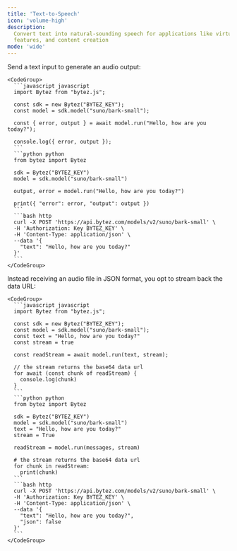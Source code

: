 ```yaml
---
title: 'Text-to-Speech'
icon: 'volume-high'
description:
  Convert text into natural-sounding speech for applications like virtual assistants, accessibility
  features, and content creation
mode: 'wide'
---
```


<AccordionGroup>
  <Accordion defaultOpen title="Basic usage">
    Send a text input to generate an audio output:

    <CodeGroup>
      ```javascript javascript
      import Bytez from "bytez.js";

      const sdk = new Bytez("BYTEZ_KEY");
      const model = sdk.model("suno/bark-small");

      const { error, output } = await model.run("Hello, how are you today?");

      console.log({ error, output });
      ```
      ```python python
      from bytez import Bytez

      sdk = Bytez("BYTEZ_KEY")
      model = sdk.model("suno/bark-small")

      output, error = model.run("Hello, how are you today?")

      print({ "error": error, "output": output })
      ```
      ```bash http
      curl -X POST 'https://api.bytez.com/models/v2/suno/bark-small' \
      -H 'Authorization: Key BYTEZ_KEY' \
      -H 'Content-Type: application/json' \
      --data '{
        "text": "Hello, how are you today?"
      }'
      ```
    </CodeGroup>

  </Accordion>
    <Accordion title="Stream">
    Instead receiving an audio file in JSON format, you opt to stream back the data URL:

    <CodeGroup>
      ```javascript javascript
      import Bytez from "bytez.js";

      const sdk = new Bytez("BYTEZ_KEY");
      const model = sdk.model("suno/bark-small");
      const text = "Hello, how are you today?"
      const stream = true

      const readStream = await model.run(text, stream);

      // the stream returns the base64 data url
      for await (const chunk of readStream) {
        console.log(chunk)
      }
      ```
      ```python python
      from bytez import Bytez

      sdk = Bytez("BYTEZ_KEY")
      model = sdk.model("suno/bark-small")
      text = "Hello, how are you today?"
      stream = True

      readStream = model.run(messages, stream)

      # the stream returns the base64 data url
      for chunk in readStream:
        print(chunk)
      ```
      ```bash http
      curl -X POST 'https://api.bytez.com/models/v2/suno/bark-small' \
      -H 'Authorization: Key BYTEZ_KEY' \
      -H 'Content-Type: application/json' \
      --data '{
        "text": "Hello, how are you today?",
        "json": false
      }'
      ```
    </CodeGroup>

  </Accordion>
</AccordionGroup>
